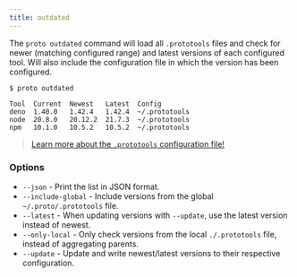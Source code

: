 ```yaml
---
title: outdated
---
```



<VersionLabel version="0.19.0" header />

The `proto outdated` command will load all `.prototools` files and check for newer (matching
configured range) and latest versions of each configured tool. Will also include the configuration
file in which the version has been configured.

```
$ proto outdated

Tool  Current  Newest   Latest  Config
deno  1.40.0   1.42.4   1.42.4  ~/.prototools
node  20.8.0   20.12.2  21.7.3  ~/.prototools
npm   10.1.0   10.5.2   10.5.2  ~/.prototools
```

> [Learn more about the `.prototools` configuration file!](../config)

### Options

- `--json` - Print the list in JSON format.
- `--include-global` - Include versions from the global `~/.proto/.prototools` file.
- `--latest` - When updating versions with `--update`, use the latest version instead of newest.
- `--only-local` - Only check versions from the local `./.prototools` file, instead of aggregating
  parents.
- `--update` - Update and write newest/latest versions to their respective configuration.
